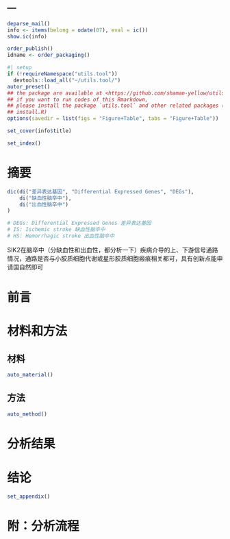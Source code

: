 ---
---

```r
deparse_mail()
info <- items(belong = odate(07), eval = ic())
show.ic(info)

order_publish()
idname <- order_packaging()
```

```r
#| setup
if (!requireNamespace("utils.tool"))
  devtools::load_all("~/utils.tool/")
autor_preset()
## the package are available at <https://github.com/shaman-yellow/utils.tool>
## if you want to run codes of this Rmarkdown,
## please install the package `utils.tool` and other related packages (run
## install.R)
options(savedir = list(figs = "Figure+Table", tabs = "Figure+Table"))
```

```r
set_cover(info$title)
```

```r
set_index()
```

# 摘要 {#abstract}

```r
dic(di("差异表达基因", "Differential Expressed Genes", "DEGs"),
    di("缺血性脑卒中"),
    di("出血性脑卒中")
)

# DEGs: Differential Expressed Genes 差异表达基因
# IS: Ischemic stroke 缺血性脑卒中
# HS: Hemorrhagic stroke 出血性脑卒中
```

SIK2在脑卒中（分缺血性和出血性，都分析一下）疾病介导的上、下游信号通路情况，通路是否与小胶质细胞代谢或星形胶质细胞瘢痕相关都可，具有创新点能申请国自然即可


# 前言 {#introduction}

# 材料和方法 {#methods}

## 材料

```r
auto_material()
```

## 方法

```r
auto_method()
```

# 分析结果 {#results}

# 结论 {#dis}


```r
set_appendix()
```

# 附：分析流程 {#workflow}


